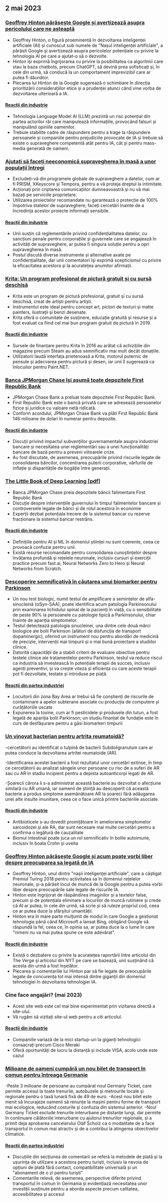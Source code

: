

<CallToAction />

<Steps>

## 2 mai 2023

### [Geoffrey Hinton părăsește Google și avertizează asupra pericolului care ne așteaptă](https://www.nytimes.com/2023/05/01/technology/ai-google-chatbot-engineer-quits-hinton.html)

- Geoffrey Hinton, o figură proeminentă în dezvoltarea inteligenței artificiale (AI) și cunoscut sub numele de "Nașul inteligenței artificiale", a părăsit Google și avertizează asupra pericolelor potențiale cu privire la tehnologia AI pe care a ajutat-o să o dezvolte.
- Hinton își exprimă îngrijorarea cu privire la posibilitatea ca algoritmii care stau la baza chatbots, precum ChatGPT, să devină prea sofisticați și, în cele din urmă, să conducă la un comportament imprevizibil care ar putea fi dăunător.
- Plecarea lui Hinton de la Google sugerează o schimbare în direcția prioritizării considerațiilor etice și a prudenței atunci când vine vorba de dezvoltarea ulterioară a IA.

#### [Reacții din industrie](http://news.ycombinator.com/item?id=35771104)

- Tehnologia Language Model AI (LLM) prezintă un risc potențial din partea actorilor răi care manipulează informațiile, provocând falsuri și manipulând opiniile oamenilor.
- Trebuie stabilite cadre de răspundere pentru a trage la răspundere persoanele și companiile pentru prejudiciile provocate de IA și trebuie să existe o supraveghere competentă atât pentru IA, cât și pentru mass-media generată de oameni.

### [Ajutați să faceți neeconomică supravegherea în masă a unor populații întregi](https://prism-break.org/en/)

- Excludeți-vă din programele globale de supraveghere a datelor, cum ar fi PRISM, XKeyscore și Tempora, pentru a vă proteja dreptul la intimitate.
- Acționați prin criptarea comunicațiilor dumneavoastră și nu vă mai bazați pe serviciile proprietare.
- Utilizarea proiectelor recomandate nu garantează o protecție de 100% împotriva statelor de supraveghere; faceți cercetări înainte de a încredința acestor proiecte informații sensibile.

#### [Reacții din industrie](http://news.ycombinator.com/item?id=35772005)

- Unii susțin că reglementările privind confidențialitatea datelor, cu sancțiuni penale pentru corporațiile și guvernele care se angajează în activități de supraveghere, ar putea fi singura soluție pentru a opri supravegherea în masă.
- Postul discută diverse instrumente și alternative axate pe confidențialitate, dar unii comentatori își exprimă scepticismul cu privire la eficacitatea acestora și la acuratețea anumitor afirmații.

### [Krita: Un program profesional de pictură gratuit și cu sursă deschisă](https://krita.org/en/)

- Krita este un program de pictură profesional, gratuit și cu sursă deschisă, creat de artiști pentru artiști.
- Instrumentul este ideal pentru concept art, pictori de texturi și matte painters, ilustrații și benzi desenate.
- Krita oferă o comunitate de susținere, educație gratuită și resurse și a fost evaluat ca fiind cel mai bun program gratuit de pictură în 2019.

#### [Reacții din industrie](http://news.ycombinator.com/item?id=35771994)

- Sursele de finanțare pentru Krita în 2016 au arătat că achizițiile din magazine precum Steam au adus semnificativ mai mult decât donațiile.
- Utilizatorii laudă interfața prietenoasă a Krita, motorul puternic de pensule și adecvarea pentru pictură și desen, iar unii îl sugerează ca înlocuitor pentru Paint.NET.

### [Banca JPMorgan Chase își asumă toate depozitele First Republic Bank](https://www.fdic.gov/news/press-releases/2023/pr23034.html)

- JPMorgan Chase Bank a preluat toate depozitele First Republic Bank.
- First Republic Bank este o bancă privată care se adresează persoanelor fizice și juridice cu valoare netă ridicată.
- Conform acordului, JPMorgan Chase Bank va plăti First Republic Bank 146 milioane de dolari în numerar pentru depozite.

#### [Reacții din industrie](http://news.ycombinator.com/item?id=35770048)

- Discuții privind impactul subvențiilor guvernamentale asupra industriei bancare și necesitatea unei reglementări sau a unei funcționalități bancare de bază pentru a preveni viitoarele crize.
- Au fost discutate, de asemenea, preocupările privind riscurile legate de consolidarea băncilor, concentrarea puterii corporative, vârfurile de inflație și disparitățile de bogăție între generații.

### [The Little Book of Deep Learning [pdf]](https://fleuret.org/public/lbdl.pdf)

- Banca JPMorgan Chase preia depozitele băncii falimentare First Republic Bank
- Discuție despre intervențiile guvernului în timpul falimentelor bancare și controversele legate de bănci și de rolul acestora în economie
- Experții dezbat potențiala trecere de la sistemul bancar cu rezerve fracționare la sistemul bancar restrâns.

#### [Reacții din industrie](http://news.ycombinator.com/item?id=35767789)

- Definițiile pentru AI și ML în domeniul științei nu sunt coerente, ceea ce provoacă confuzie pentru unii.
- Există resurse recomandate pentru consolidarea cunoștințelor despre învățarea profundă și rețelele neuronale, inclusiv cursuri și exerciții practice precum fast.ai, Neural Networks Zero to Hero și Neural Networks from Scratch.

### [Descoperire semnificativă în căutarea unui biomarker pentru Parkinson](https://www.michaeljfox.org/publication/michael-j-fox-foundation-announces-significant-breakthrough-search-parkinsons-biomarker)

- Un nou test biologic, numit testul de amplificare a semințelor de alfa-sinucleină (αSyn-SAA), poate identifica acum patologia Parkinsonului prin examinarea lichidului spinal de la pacienți în viață, cu o sensibilitate de peste 90% la persoanele cu patologie tipică a Parkinsonului, chiar înainte de apariția simptomelor.
- Testul detectează patologia sinucleinei, una dintre cele două mărci biologice ale bolii Parkinson (alături de disfuncția de transport dopaminergic), oferind un instrument nou pentru abordări de medicină de precizie, intervenții mai timpurii și o mai bună proiectare a studiilor clinice.
- Datorită capacității de a stabili criterii de evaluare obiective pentru testele clinice ale tratamentelor pentru Parkinson, testul va reduce riscul ca industria să investească în potențiale terapii de succes, inclusiv agenți preventivi, și va crește viteza și eficiența cu care aceste terapii pot fi dezvoltate, testate și introduse pe piață.

#### [Reacții din partea industriei](http://news.ycombinator.com/item?id=35770563)

- Locuitorii din zona Bay Area ar trebui să fie conștienți de riscurile de contaminare a apelor subterane asociate cu producția de computere și curățătoriile uscate
- Expunerea la toxine, cum ar fi pesticidele și produsele din tutun, a fost legată de apariția bolii Parkinson; un studiu finanțat de fundație este în curs de desfășurare pentru a găsi biomarkeri timpurii

### [Un vinovat bacterian pentru artrita reumatoidă?](https://www.the-scientist.com/news-opinion/a-bacterial-culprit-for-rheumatoid-arthritis-71088)

-cercetătorii au identificat o tulpină de bacterii Subdoligranulum care ar putea conduce la dezvoltarea artritei reumatoide (AR).

-Identificarea acestei bacterii a fost rezultatul unor cercetări extinse, în timp ce cercetătorii au analizat sângele unor persoane cu risc de a suferi de AR sau cu AR în stadiu incipient pentru a depista autoanticorpi legați de AR.

-Șoarecii cărora li s-a administrat această bacterie au dezvoltat o afecțiune similară cu AR umană, iar oamenii de știință au descoperit că această bacterie a produs simptome asemănătoare AR la șoareci fără adăugarea unei alte insulte imunitare, ceea ce o face unică printre bacteriile asociate.

#### [Reacții din industrie](http://news.ycombinator.com/item?id=35775704)

- Antibioticele s-au dovedit promițătoare în ameliorarea simptomelor sarcoidozei și ale RA, dar sunt necesare mai multe cercetări pentru a confirma o legătură de cauzalitate
- Biomul intestinal poate juca un rol semnificativ în bolile autoimune, inclusiv în boala Crohn și uveita

### [Geoffrey Hinton părăsește Google și acum poate vorbi liber despre preocuparea sa legată de IA](https://www.theverge.com/2023/5/1/23706311/hinton-godfather-of-ai-threats-fears-warnings)

- Geoffrey Hinton, unul dintre "nașii inteligenței artificiale", care a câștigat Premiul Turing 2018 pentru activitatea sa în domeniul rețelelor neuronale, și-a părăsit locul de muncă de la Google pentru a putea vorbi liber despre preocupările sale legate de riscurile IA.
- Hinton este îngrijorat de răspândirea imaginilor și a textelor false, precum și de potențiala eliminare a locurilor de muncă rutiniere și crede că AI ar putea, în cele din urmă, să scrie și să ruleze propriul cod, ceea ce ar putea duce la sfârșitul umanității.
- Hinton era în mare parte mulțumit de modul în care Google a gestionat tehnologia până când Microsoft a lansat Bing, obligând Google să răspundă la fel, ceea ce, în opinia sa, ar putea duce la o lume în care "nimeni nu va mai putea spune ce este adevărat".

#### [Reacții din industrie](http://news.ycombinator.com/item?id=35771508)

- Există o dezbatere cu privire la acuratețea raportării între articolul din The Verge și articolul din NYT pe care se bazează, unii susținând că acesta din urmă a fost înșelător.
- Plecarea și comentariile lui Hinton par să fie legate de preocupările legate de concurența tot mai intensă dintre giganții din domeniul tehnologiei în dezvoltarea tehnologiei IA.

### Cine face angajări? (mai 2023)

- Acest site web este cel mai bine experimentat prin vizitarea directă a site-ului.
- Vă rugăm să vizitați site-ul web pentru a citi articolul.

#### [Reacții din industrie](http://news.ycombinator.com/item?id=35773707)

- Companiile variază de la mici startup-uri la giganți tehnologici consacrați precum Cisco Meraki
- Oferă oportunități de lucru la distanță și include VISA, acolo unde este cazul

### [Milioane de oameni cumpără un nou bilet de transport în comun pentru întreaga Germanie](https://apnews.com/article/germany-public-transit-cheap-ticket-trains-metro-3d83f1a35ab8e3945b8034b9bd511c29)

-Peste 3 milioane de persoane au cumpărat noul Germany Ticket, care permite accesul la toate trenurile, autobuzele și metrourile locale și regionale pentru o taxă lunară fixă de 49 de euro.
-Acest nou bilet este menit să încurajeze oamenii să renunțe la mașini pentru forme de transport mai ecologice, reducând costurile și confuzia din sistemul anterior.
-Noul Germany Ticket exclude trenurile interurbane pe distanțe lungi, dar permite în continuare călătoriile interurbane cu ajutorul trenurilor regionale, și a primit deja aprobarea cancelarului Olaf Scholz ca o modalitate de a face transportul în comun mai atractiv și de a contribui la atingerea obiectivelor climatice.

#### [Reacții din partea industriei](http://news.ycombinator.com/item?id=35770816)

- Discuțiile din secțiunea de comentarii se referă la metodele de plată și la ușurința de utilizare a acestora pentru turiști, inclusiv la nevoia de opțiuni de plată fără contact, compatibilitate universală și un "abonament de o zi pentru turiști"
- Comentariile relevă, de asemenea, perspective diferite privind transportul în comun în Germania și evidențiază necesitatea unor investiții susținute pentru a aborda aspecte precum calitatea, accesibilitatea și accesul

</Steps>
